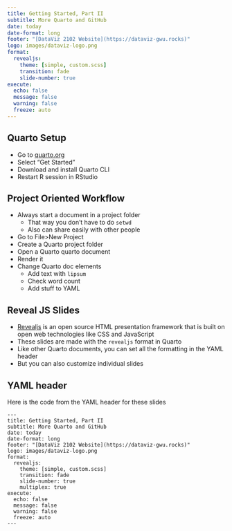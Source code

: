 ```yaml
---
title: Getting Started, Part II
subtitle: More Quarto and GitHub
date: today
date-format: long
footer: "[DataViz 2102 Website](https://dataviz-gwu.rocks)"
logo: images/dataviz-logo.png
format:
  revealjs:
    theme: [simple, custom.scss]
    transition: fade
    slide-number: true
execute:
  echo: false
  message: false
  warning: false
  freeze: auto
---
```


## Quarto Setup

- Go to [quarto.org](https://quarto.org/docs/get-started/) 
- Select "Get Started"
- Download and install Quarto CLI
- Restart R session in RStudio

## Project Oriented Workflow {.smaller}

- Always start a document in a project folder
  - That way you don't have to do `setwd` 
  - Also can share easily with other people
- Go to File>New Project
- Create a Quarto project folder
- Open a Quarto quarto document
- Render it
- Change Quarto doc elements
  - Add text with `lipsum`
  - Check word count
  - Add stuff to YAML

## Reveal JS Slides

- [Revealjs](https://revealjs.com/) is an open source HTML presentation framework that is built on open web technologies like CSS and JavaScript
- These slides are made with the `revealjs` format in Quarto
- Like other Quarto documents, you can set all the formatting in the YAML header
- But you can also customize individual slides

## YAML header

Here is the code from the YAML header for these slides

```
---
title: Getting Started, Part II
subtitle: More Quarto and GitHub
date: today
date-format: long
footer: "[DataViz 2102 Website](https://dataviz-gwu.rocks)"
logo: images/dataviz-logo.png
format:
  revealjs:
    theme: [simple, custom.scss]
    transition: fade
    slide-number: true
    multiplex: true
execute:
  echo: false
  message: false
  warning: false
  freeze: auto
---

```

